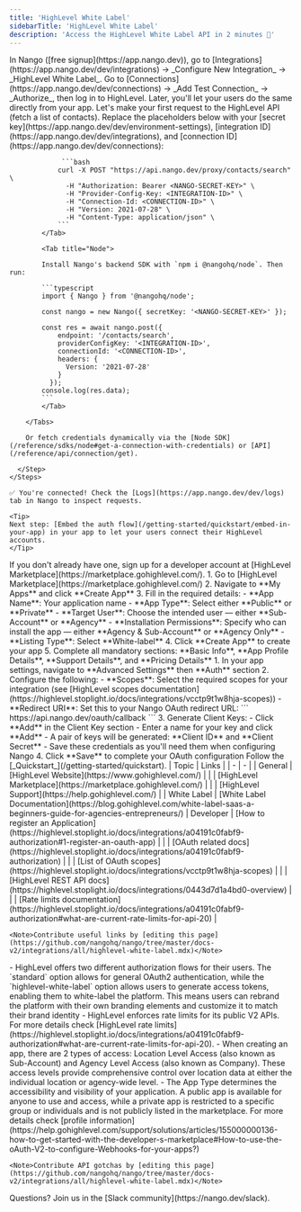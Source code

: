 ```yaml
---
title: 'HighLevel White Label'
sidebarTitle: 'HighLevel White Label'
description: 'Access the HighLevel White Label API in 2 minutes 💨'
---
```


<Tabs>
  <Tab title="🚀 Quickstart">
    <Steps>
      <Step title="Create an integration">
        In Nango ([free signup](https://app.nango.dev)), go to [Integrations](https://app.nango.dev/dev/integrations) -> _Configure New Integration_ -> _HighLevel White Label_.
      </Step>
      <Step title="Authorize HighLevel White Label">
        Go to [Connections](https://app.nango.dev/dev/connections) -> _Add Test Connection_ -> _Authorize_, then log in to HighLevel. Later, you'll let your users do the same directly from your app.
      </Step>
      <Step title="Call the HighLevel API">
        Let's make your first request to the HighLevel API (fetch a list of contacts). Replace the placeholders below with your [secret key](https://app.nango.dev/dev/environment-settings), [integration ID](https://app.nango.dev/dev/integrations), and [connection ID](https://app.nango.dev/dev/connections):
        <Tabs>
            <Tab title="cURL">

                 ```bash
                curl -X POST "https://api.nango.dev/proxy/contacts/search" \
                  -H "Authorization: Bearer <NANGO-SECRET-KEY>" \
                  -H "Provider-Config-Key: <INTEGRATION-ID>" \
                  -H "Connection-Id: <CONNECTION-ID>" \
                  -H "Version: 2021-07-28" \
                  -H "Content-Type: application/json" \
                ```
            </Tab>

            <Tab title="Node">

            Install Nango's backend SDK with `npm i @nangohq/node`. Then run:

            ```typescript
            import { Nango } from '@nangohq/node';

            const nango = new Nango({ secretKey: '<NANGO-SECRET-KEY>' });

            const res = await nango.post({
                endpoint: '/contacts/search',
                providerConfigKey: '<INTEGRATION-ID>',
                connectionId: '<CONNECTION-ID>',
                headers: {
                  Version: '2021-07-28'
                }
              });
            console.log(res.data);
            ```
            </Tab>

        </Tabs>

        Or fetch credentials dynamically via the [Node SDK](/reference/sdks/node#get-a-connection-with-credentials) or [API](/reference/api/connection/get).

      </Step>
    </Steps>

    ✅ You're connected! Check the [Logs](https://app.nango.dev/dev/logs) tab in Nango to inspect requests.

    <Tip>
    Next step: [Embed the auth flow](/getting-started/quickstart/embed-in-your-app) in your app to let your users connect their HighLevel accounts.
    </Tip>
  </Tab>
  <Tab title="🧑‍💻 OAuth app setup">
    <Steps>
      <Step title="Create a HighLevel developer account">
        If you don't already have one, sign up for a developer account at [HighLevel Marketplace](https://marketplace.gohighlevel.com/).
      </Step>
      <Step title="Register an OAuth app">
        1. Go to [HighLevel Marketplace](https://marketplace.gohighlevel.com/)
        2. Navigate to **My Apps** and click **Create App**
        3. Fill in the required details:
           - **App Name**: Your application name
           - **App Type**: Select either **Public** or **Private**
           - **Target User**: Choose the intended user — either **Sub-Account** or **Agency**
           - **Installation Permissions**: Specify who can install the app — either **Agency & Sub-Account** or **Agency Only**
           - **Listing Type**: Select **White-label**
        4. Click **Create App** to create your app
        5. Complete all mandatory sections: **Basic Info**, **App Profile Details**, **Support Details**, and **Pricing Details**
      </Step>
      <Step title="Configure OAuth settings">
        1. In your app settings, navigate to **Advanced Settings** then **Auth** section
        2. Configure the following:
           - **Scopes**: Select the required scopes for your integration (see [HighLevel scopes documentation](https://highlevel.stoplight.io/docs/integrations/vcctp9t1w8hja-scopes))
           - **Redirect URI**: Set this to your Nango OAuth redirect URL:
             ```
             https://api.nango.dev/oauth/callback
             ```
        3. Generate Client Keys:
           - Click **Add** in the Client Key section
           - Enter a name for your key and click **Add**
           - A pair of keys will be generated: **Client ID** and **Client Secret**
           - Save these credentials as you'll need them when configuring Nango
        4. Click **Save** to complete your OAuth configuration
      </Step>
      <Step title="Next">
        Follow the [_Quickstart_](/getting-started/quickstart).
      </Step>
    </Steps>
  </Tab>
  <Tab title="🔗 Useful links">
    | Topic | Links | 
    | - | - | 
    | General | [HighLevel Website](https://www.gohighlevel.com/) |
    | | [HighLevel Marketplace](https://marketplace.gohighlevel.com/) |
    | | [HighLevel Support](https://help.gohighlevel.com/) |
    | White Label | [White Label Documentation](https://blog.gohighlevel.com/white-label-saas-a-beginners-guide-for-agencies-entrepreneurs/) 
    | Developer | [How to register an Application](https://highlevel.stoplight.io/docs/integrations/a04191c0fabf9-authorization#1-register-an-oauth-app) |
    | | [OAuth related docs](https://highlevel.stoplight.io/docs/integrations/a04191c0fabf9-authorization) |
    | | [List of OAuth scopes](https://highlevel.stoplight.io/docs/integrations/vcctp9t1w8hja-scopes) |
    | | [HighLevel REST API docs](https://highlevel.stoplight.io/docs/integrations/0443d7d1a4bd0-overview) |
    | | [Rate limits documentation](https://highlevel.stoplight.io/docs/integrations/a04191c0fabf9-authorization#what-are-current-rate-limits-for-api-20) |

    <Note>Contribute useful links by [editing this page](https://github.com/nangohq/nango/tree/master/docs-v2/integrations/all/highlevel-white-label.mdx)</Note>
  </Tab>
  <Tab title="🚨 API gotchas">
    -   HighLevel offers two different authorization flows for their users. The `standard` option allows for general OAuth2 authentication, while the `highlevel-white-label` option allows users to generate access tokens, enabling them to white-label the platform. This means users can rebrand the platform with their own branding elements and customize it to match their brand identity
    -   HighLevel enforces rate limits for its public V2 APIs. For more details check [HighLevel rate limits](https://highlevel.stoplight.io/docs/integrations/a04191c0fabf9-authorization#what-are-current-rate-limits-for-api-20).
    -   When creating an app, there are 2 types of access: Location Level Access (also known as Sub-Account) and Agency Level Access (also known as Company). These access levels provide comprehensive control over location data at either the individual location or agency-wide level.
    -   The App Type determines the accessibility and visibility of your application. A public app is available for anyone to use and access, while a private app is restricted to a specific group or individuals and is not publicly listed in the marketplace. For more details check [profile information](https://help.gohighlevel.com/support/solutions/articles/155000000136-how-to-get-started-with-the-developer-s-marketplace#How-to-use-the-oAuth-V2-to-configure-Webhooks-for-your-apps?)

    <Note>Contribute API gotchas by [editing this page](https://github.com/nangohq/nango/tree/master/docs-v2/integrations/all/highlevel-white-label.mdx)</Note>
  </Tab>
</Tabs>

<Info>
    Questions? Join us in the [Slack community](https://nango.dev/slack).
</Info>
